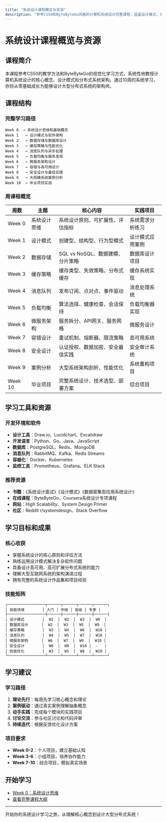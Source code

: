 ```yaml
---
title: "系统设计课程概览与资源"
description: "参考CS50和ByteByteGo风格的计算机系统设计完整课程，涵盖设计模式、分布式系统和实践案例"
---
```


# 系统设计课程概览与资源

## 课程简介

本课程参考CS50的教学方法和ByteByteGo的视觉化学习方式，系统性地教授计算机系统设计的核心概念、设计模式和分布式系统架构。通过10周的系统学习，你将从零基础成长为能够设计大型分布式系统的架构师。

## 课程结构

### 完整学习路径
```
Week 0  → 系统设计思维和基础概念
Week 1   → 设计模式与软件架构
Week 2   → 数据存储与数据库设计
Week 3   → 缓存策略与性能优化
Week 4   → 消息队列与异步处理
Week 5   → 负载均衡与服务发现
Week 6   → 微服务架构设计
Week 7   → 容错与高可用设计
Week 8   → 安全设计与最佳实践
Week 9   → 大规模系统案例分析
Week 10  → 毕业项目实战
```

### 周课程概览

| 周数 | 主题 | 核心内容 | 实践项目 |
|------|------|----------|----------|
| Week 0 | 系统设计思维 | 系统设计原则、可扩展性、评估指标 | 系统需求分析练习 |
| Week 1 | 设计模式 | 创建型、结构型、行为型模式 | 设计模式应用案例 |
| Week 2 | 数据存储 | SQL vs NoSQL、数据建模、分片策略 | 数据库设计项目 |
| Week 3 | 缓存策略 | 缓存类型、失效策略、分布式缓存 | 缓存系统实现 |
| Week 4 | 消息队列 | 发布订阅、点对点、事件驱动 | 消息处理系统 |
| Week 5 | 负载均衡 | 算法选择、健康检查、会话保持 | 负载均衡器实现 |
| Week 6 | 微服务架构 | 服务拆分、API网关、服务网格 | 微服务设计 |
| Week 7 | 容错设计 | 重试机制、熔断器、限流策略 | 高可用系统 |
| Week 8 | 安全设计 | 认证授权、数据加密、安全最佳实践 | 安全审计系统 |
| Week 9 | 案例分析 | 大型系统架构剖析、性能优化 | 系统重构项目 |
| Week 10 | 毕业项目 | 完整系统设计、技术选型、部署方案 | 综合项目 |

## 学习工具和资源

### 开发环境和软件
- **设计工具**：Draw.io、Lucidchart、Excalidraw
- **开发语言**：Python、Go、Java、JavaScript
- **数据库**：PostgreSQL、Redis、MongoDB
- **消息队列**：RabbitMQ、Kafka、Redis Streams
- **容器化**：Docker、Kubernetes
- **监控工具**：Prometheus、Grafana、ELK Stack

### 推荐资源
- **书籍**：《系统设计面试》《设计模式》《数据密集型应用系统设计》
- **在线课程**：ByteByteGo、Coursera系统设计专项课程
- **网站**：High Scalability、System Design Primer
- **社区**：Reddit r/systemdesign、Stack Overflow

## 学习目标和成果

### 核心收获
- 掌握系统设计的核心原则和评估方法
- 熟练运用设计模式解决复杂软件问题
- 具备设计高可用、高可扩展分布式系统的能力
- 理解大型互联网系统的架构演进过程
- 拥有完整的系统设计作品集和项目经验

### 技能矩阵
```
┌─────────────────┬──────┬──────┬──────┬──────┐
│ 技能领域        │ 入门 │ 中级 │ 高级 │ 专家 │
├─────────────────┼──────┼──────┼──────┼──────┤
│ 设计模式        │  W1  │  W2  │  W3  │  W9  │
│ 数据库设计      │  W2  │  W3  │  W5  │  W9  │
│ 缓存策略        │  W3  │  W4  │  W6  │  W10 │
│ 消息队列        │  W4  │  W5  │  W7  │  W10 │
│ 微服务架构      │  W6  │  W7  │  W9  │  W10 │
│ 安全设计        │  W8  │  W9  │  W10 │  -   │
│ 性能优化        │  W3  │  W5  │  W8  │  W10 │
└─────────────────┴──────┴──────┴──────┴──────┘
```

## 学习建议

### 学习路径
1. **理论先行**：每周先学习核心概念和理论
2. **案例驱动**：通过真实案例理解抽象概念
3. **动手实践**：完成每个模块的实践项目
4. **讨论交流**：参与社区讨论和代码评审
5. **持续迭代**：根据反馈优化设计方案

### 项目要求
- **Week 0-2**：个人项目，建立基础认知
- **Week 3-6**：小组项目，培养协作能力
- **Week 7-10**：综合项目，模拟真实场景

## 开始学习

- [Week 0：系统设计思维](./week0)
- [查看完整课程大纲](#course-structure)

---

开始你的系统设计学习之旅，从理解核心概念到设计大型分布式系统！
